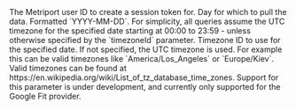 <ParamField query="userId" type="string" required>
  The Metriport user ID to create a session token for.
</ParamField>

<ParamField query="date" type="string" required>
  Day for which to pull the data. Formatted `YYYY-MM-DD`.

  <Info>
    For simplicity, all queries assume the UTC timezone for the specified date
    starting at 00:00 to 23:59 - unless otherwise specified by the `timezoneId`
    parameter.
  </Info>
</ParamField>

<ParamField query="timezoneId" type="string" optional>
  Timezone ID to use for the specified date. If not specified, the UTC timezone is used.
  For example this can be valid timezones like `America/Los_Angeles` or `Europe/Kiev`.

  <Info>
    Valid timezones can be found at https://en.wikipedia.org/wiki/List_of_tz_database_time_zones.
  </Info>

  <Warning>
    Support for this parameter is under development, and currently only supported
    for the Google Fit provider.
  </Warning>
</ParamField>
